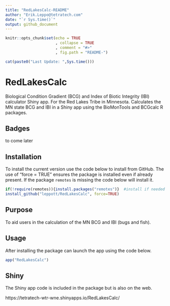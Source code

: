 ```yaml
---
title: "RedLakesCalc-README"
author: "Erik.Leppo@tetratech.com"
date: "`r Sys.time()`"
output: github_document
---
```


<!-- README.md is generated from README.Rmd. Please edit that file -->

```r
knitr::opts_chunk$set(echo = TRUE
                      , collapse = TRUE
                      , comment = "#>"
                      , fig.path = "README-")

```

```r
cat(paste0("Last Update: ",Sys.time()))
```
# RedLakesCalc
Biological Condition Gradient (BCG) and Index of Biotic Integrity (IBI)
calculator Shiny app.  For the Red Lakes Tribe in Minnesota.  Calculates the MN
state BCG and IBI in a Shiny app using the BioMonTools and BCGcalc R packages.

Badges
-----------
to come later

Installation
-----------------
To install the current version use the code below to install from GitHub. The 
use of “force = TRUE” ensures the package is installed even if already present. 
If the package `remotes` is missing the code below will install it.

```r
if(!require(remotes)){install.packages("remotes")}  #install if needed
install_github("leppott/RedLakesCalc", force=TRUE)
```

Purpose
--------------
To aid users in the calculation of the MN BCG and IBI (bugs and fish).

Usage
------------
After installing the package can launch the app using the code below.
```r
app("RedLakesCalc")
```

Shiny
------------
The Shiny app code is included in the package but is also on the web.

https://tetratech-wtr-wne.shinyapps.io/RedLakesCalc/

